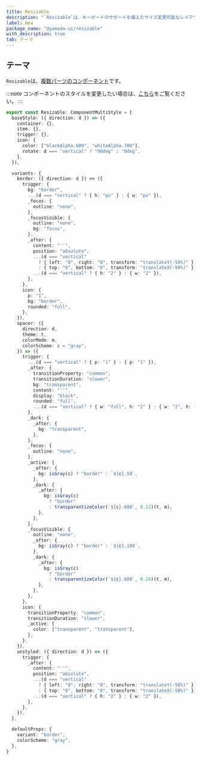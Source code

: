 ```yaml
---
title: Resizable
description: "`Resizable`は、キーボードのサポートを備えたサイズ変更可能なレイアウトコンポーネントです。"
label: New
package_name: "@yamada-ui/resizable"
with_description: true
tab: テーマ
---
```


## テーマ

`Resizable`は、[複数パーツのコンポーネント](/styled-system/theming/component-styles#複数パーツのコンポーネント)です。

:::note
コンポーネントのスタイルを変更したい場合は、[こちら](/styled-system/theming/customize-theme#コンポーネントのスタイルを変更する)をご覧ください。
:::

```ts
export const Resizable: ComponentMultiStyle = {
  baseStyle: ({ direction: d }) => ({
    container: {},
    item: {},
    trigger: {},
    icon: {
      color: ["blackAlpha.600", "whiteAlpha.700"],
      rotate: d === "vertical" ? "90deg" : "0deg",
    },
  }),

  variants: {
    border: ({ direction: d }) => ({
      trigger: {
        bg: "border",
        ...(d === "vertical" ? { h: "px" } : { w: "px" }),
        _focus: {
          outline: "none",
        },
        _focusVisible: {
          outline: "none",
          bg: "focus",
        },
        _after: {
          content: "''",
          position: "absolute",
          ...(d === "vertical"
            ? { left: "0", right: "0", transform: "translateY(-50%)" }
            : { top: "0", bottom: "0", transform: "translateX(-50%)" }),
          ...(d === "vertical" ? { h: "2" } : { w: "2" }),
        },
      },
      icon: {
        p: "1",
        bg: "border",
        rounded: "full",
      },
    }),
    spacer: ({
      direction: d,
      theme: t,
      colorMode: m,
      colorScheme: c = "gray",
    }) => ({
      trigger: {
        ...(d === "vertical" ? { p: "1" } : { p: "1" }),
        _after: {
          transitionProperty: "common",
          transitionDuration: "slower",
          bg: "transparent",
          content: "''",
          display: "block",
          rounded: "full",
          ...(d === "vertical" ? { w: "full", h: "2" } : { w: "2", h: "full" }),
        },
        _dark: {
          _after: {
            bg: "transparent",
          },
        },
        _focus: {
          outline: "none",
        },
        _active: {
          _after: {
            bg: isGray(c) ? "border" : `${c}.50`,
          },
          _dark: {
            _after: {
              bg: isGray(c)
                ? "border"
                : transparentizeColor(`${c}.600`, 0.12)(t, m),
            },
          },
        },
        _focusVisible: {
          outline: "none",
          _after: {
            bg: isGray(c) ? "border" : `${c}.100`,
          },
          _dark: {
            _after: {
              bg: isGray(c)
                ? "border"
                : transparentizeColor(`${c}.600`, 0.24)(t, m),
            },
          },
        },
      },
      icon: {
        transitionProperty: "common",
        transitionDuration: "slower",
        _active: {
          color: ["transparent", "transparent"],
        },
      },
    }),
    unstyled: ({ direction: d }) => ({
      trigger: {
        _after: {
          content: "''",
          position: "absolute",
          ...(d === "vertical"
            ? { left: "0", right: "0", transform: "translateY(-50%)" }
            : { top: "0", bottom: "0", transform: "translateX(-50%)" }),
          ...(d === "vertical" ? { h: "2" } : { w: "2" }),
        },
      },
    }),
  },

  defaultProps: {
    variant: "border",
    colorScheme: "gray",
  },
}
```
